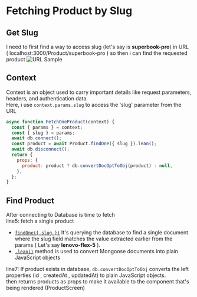 
# Fetching Product by Slug

## Get Slug

I need to first find a way to access slug (let's say is <strong>superbook-pro</strong>) in URL ( localhost:3000/Product/superbook-pro )
so then i can find the requested product
![URL Sample](/../public/images/URLSample.png)

## Context

Context is an object used to carry important details like request parameters, headers, and authentication data.\
Here, i use `context.params.slug` to access the 'slug' parameter from the URL

```js showLineNumbers filename="API.js "
async function FetchOneProduct(context) {
  const { params } = context;
  const { slug } = params;
  await db.connect();
  const product = await Product.findOne({ slug }).lean();
  await db.disconnect();
  return {
    props: {
      product: product ? db.convertDocOptToObj(product) : null,
    },
  };
}
```

## Find Product

After connecting to Database is time to fetch \
line5: fetch a single product

- [`findOne({ slug })`](https://mongoosejs.com/docs/queries.html) It's querying the database to find a single document where the slug field matches the value extracted earlier from the params ( Let's say <strong>lenovo-flex-5</strong> ).
- [`.lean()`](https://mongoosejs.com/docs/tutorials/lean.html) method is used to convert Mongoose documents into plain JavaScript objects

line7: If product exists in database, `db.convertDocOptToObj` converts the left properties (id , createdAt , updatedAt) to plain JavaScript objects.\
then returns products as props to make it available to the component that's being rendered (ProductScreen)
